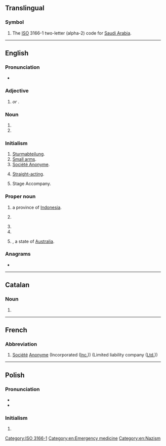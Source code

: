 {{also|ᎦᎪ|Appendix:Variations of "sa"}}

==Translingual==

===Symbol===
{{head|mul|symbol}}

# The [[ISO]] 3166-1 two-letter (alpha-2) code for [[Saudi Arabia]].

[[Category:ISO 3166-1]]

----

==English==

===Pronunciation===
* {{audio|en-au-SA.ogg|Audio (AU)|lang=en}}

===Adjective===
{{en-adj|-}}

# {{lb|en|anatomy|medicine}} {{initialism of|sinoatrial|lang=en|nodot=1}} ''or'' '''{{l|en|sinoauricular}}'''.
#: {{ux|en|'''SA''' block;&nbsp; [[SA node|'''SA''' node]]}}

===Noun===
{{en-noun|~}}

# {{io|lang=en|[[sexual abuse]]}}
# {{io|lang=en|[[special agent]]}}

===Initialism===
{{rfc-header|Initialism}}
{{head|en|initialism}}

# [[Sturmabteilung]].
# [[small arms|Small arms]].
# [[Société Anonyme]].<!---French?--->
# {{lb|en|in gay personal ads}} [[straight-acting|Straight-acting]].
# Stage Accompany.

===Proper noun===
{{en-proper-noun}}

# {{abbreviation of|lang=en|[[North Sulawesi]]|dot=,}} a province of [[Indonesia]].
# {{lb|en|sports}} {{abbreviation of|lang=en|San Antonio}}
# {{initialism of|lang=en|South Africa}}
# {{initialism of|lang=en|South America}}
# {{lb|en|Australia}} {{initialism of|lang=en|South Australia|nodot=1}}, a state of [[Australia]].

===Anagrams===
* {{anagrams|en|a=as|A's|A*'s|A*s|A+'s|A-'s|A/S|AS|As|A−'s|A♭s|A♯s|a's|a.s.|as}}

[[Category:en:Emergency medicine]]
[[Category:en:Nazism]]

----

==Catalan==
{{wikipedia|lang=ca}}

===Noun===
{{head|ca|noun}}

# {{initialism of|societat anònima|lang=ca}}

----

==French==

===Abbreviation===
{{head|fr|abbreviation}}

# [[société|Société]] [[anonyme|Anonyme]] (Incorporated ([[Inc.]])) (Limited liability company ([[Ltd.]]))

----

==Polish==

===Pronunciation===
* {{pl-IPA|/es a/}}
* {{audio|Pl-SA.ogg|Audio|lang=pl}}

===Initialism===
{{head|pl|initialism}}

# {{initialism of|spółka akcyjna|lang=pl}}